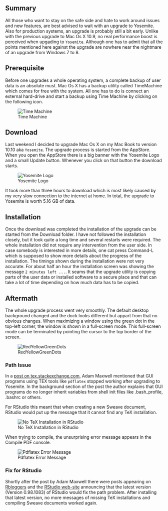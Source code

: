 ## Summary
All those who want to stay on the safe side and hate to work around issues and new features, are best advised to wait with an upgrade to Yosemite. Also for production systems, an upgrade is probably still a bit early. Unlike with the previous upgrade to Mac Os X 10.9, no real performance boost is perceived when upgading to `Yosemite`. Although one has to admit that all the points mentioned here against the upgrade are nowhere near the nightmare of an upgrade from Windows 7 to 8. 

## Prerequisite
Before one upgrades a whole operating system, a complete backup of user data is an absolute must. Mac Os X has a backup utility called TimeMachine which comes for free with the system. All one has to do is connect an external hard-drive and start a backup using Time Machine by clicking on the following icon.

![Time Machine](img/2014-10-27-UpdateYosemite/TimeMachine.png)

## Download
Last weekend I decided to upgrade Mac Os X on my Mac Book to version 10.10 aka `Yosemite`. The upgrade process is started from the AppStore. When you open the AppStore there is a big banner with the Yosemite Logo and a small Update button. Whenever you click on that button the download starts. 

![Yosemite Logo](img/2014-10-27-UpdateYosemite/AppStoreYosemite.png)

It took more than three hours to download which is most likely caused by my very slow connection to the internet at home. In total, the upgrade to Yosemite is worth 5.16 GB of data. 

## Installation
Once the download was completed the installation of the upgrade can be started from the Download folder. I have not followed the installation closely, but it took quite a long time and several restarts were required. The whole installation did not require any intervention from the user side. In case somebody is interested in more details, one cat press Command-L which is supposed to show more details about the progress of the installation. The timings shown during the installation were not very accurate. For about half an hour the installation screen was showing the message `2 minutes left ...`. It seams that the upgrade utility is copying parts of the user data or installed software to a secure place and that can take a lot of time depending on how much data has to be copied.

## Aftermath
The whole upgrade process went very smoothly. The default desktop background changed and the dock looks different but appart from that no obvious changes. When maximizing a window using the green dot in the top-left corner, the window is shown in a full-screen mode. This full-screen mode can be terminated by pointing the cursor to the top border of the screen. 

![RedYellowGreenDots](img/2014-10-27-UpdateYosemite/RedYellowGreenDots.png)

### Path Issue
In a [post on tex.stackexchange.com](http://tex.stackexchange.com/questions/208181/why-did-my-tex-related-gui-program-stop-working-in-mac-os-x-yosemite), Adam Maxwell mentioned that GUI programs using TEX tools like `pdflatex` stopped working after upgrading to Yosemite. In the background section of the post the author explains that GUI programs do no longer inherit variables from shell init files like .bash_profile, .bashrc or others.

For RStudio this meant that when creating a new Sweave document, RStudio would put up the message that it cannot find any TeX installation.

![No TeX Installation in RStudio](img/2014-10-27-UpdateYosemite/NoTeXInstallationRStudio.png)

When trying to compile, the unsurprising error message appears in the Compile PDF console.

![Pdflatex Error Message](img/2014-10-27-UpdateYosemite/PdflatexErrorMessage.png)

### Fix for RStudio
Shortly after the post by Adam Maxwell there were posts appearing on [Rbloggers](http://www.r-bloggers.com/r-and-rstudio-incompatibility-with-yosemite-mac-os-x-10-10/?utm_source=feedburner&utm_medium=email&utm_campaign=Feed%3A+RBloggers+%28R+bloggers%29) and the [RStudio web-site](https://support.rstudio.com/hc/en-us/articles/203815576-RStudio-PATH-problems-with-OS-X-Yosemite) announcing that the latest version (Version 0.98.1083) of RStudio would fix the path problem. After installing that latest version, no more messages of missing TeX installations and compiling Sweave documents worked again. 












